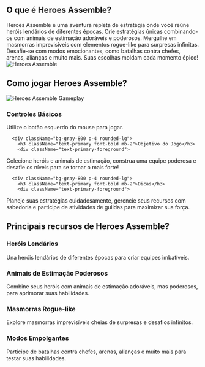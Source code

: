 ## O que é Heroes Assemble?
<div className="flex flex-col md:flex-row items-center gap-8">
  <div className="w-full md:w-1/2 text-xl">
Heroes Assemble é uma aventura repleta de estratégia onde você reúne heróis lendários de diferentes épocas. Crie estratégias únicas combinando-os com animais de estimação adoráveis e poderosos. Mergulhe em masmorras imprevisíveis com elementos rogue-like para surpresas infinitas. Desafie-se com modos emocionantes, como batalhas contra chefes, arenas, alianças e muito mais. Suas escolhas moldam cada momento épico!
</div>
  <div className="w-full md:w-1/2 flex justify-center items-center">
<img 
      src="https://public-image.fafafa.ai/games/2025-02-17/images/1739764540133-ixsbl.avif" 
      alt="Heroes Assemble" 
      className="w-4/5 h-auto"
    />
</div>
</div>

## Como jogar Heroes Assemble?

<div className="flex flex-col md:flex-row items-center gap-8">
  <div className="w-full md:w-1/2">
<img 
      src="https://public-image.fafafa.ai/games/2025-02-17/images/1739764540133-ixsbl.avif" 
      alt="Heroes Assemble Gameplay" 
      className="w-4/5 h-auto mx-auto"
    />
</div>
  <div className="w-full md:w-1/2">
    <div className="grid grid-cols-1 gap-4 mt-0">
      <div className="bg-gray-800 p-4 rounded-lg">
        <h3 className="text-primary font-bold mb-2">Controles Básicos</h3>
        <div className="text-primary-foreground">
Utilize o botão esquerdo do mouse para jogar.
</div>
      </div>

      <div className="bg-gray-800 p-4 rounded-lg">
        <h3 className="text-primary font-bold mb-2">Objetivo do Jogo</h3>
        <div className="text-primary-foreground">
Colecione heróis e animais de estimação, construa uma equipe poderosa e desafie os níveis para se tornar o mais forte!
</div>
      </div>

      <div className="bg-gray-800 p-4 rounded-lg">
        <h3 className="text-primary font-bold mb-2">Dicas</h3>
        <div className="text-primary-foreground">
Planeje suas estratégias cuidadosamente, gerencie seus recursos com sabedoria e participe de atividades de guildas para maximizar sua força.
</div>
      </div>
    </div>
  </div>
</div>

## Principais recursos de Heroes Assemble?

<div className="grid grid-cols-1 md:grid-cols-2 gap-4">
  <div className="bg-gray-800 p-4 rounded-lg">
    <h3 className="text-primary font-bold mb-2">Heróis Lendários</h3>
    <div className="text-primary-foreground">
Una heróis lendários de diferentes épocas para criar equipes imbatíveis.
</div>
  </div>

  <div className="bg-gray-800 p-4 rounded-lg">
    <h3 className="text-primary font-bold mb-2">Animais de Estimação Poderosos</h3>
    <div className="text-primary-foreground">
Combine seus heróis com animais de estimação adoráveis, mas poderosos, para aprimorar suas habilidades.
</div>
  </div>

  <div className="bg-gray-800 p-4 rounded-lg">
    <h3 className="text-primary font-bold mb-2">Masmorras Rogue-like</h3>
    <div className="text-primary-foreground">
Explore masmorras imprevisíveis cheias de surpresas e desafios infinitos.
</div>
  </div>

  <div className="bg-gray-800 p-4 rounded-lg">
    <h3 className="text-primary font-bold mb-2">Modos Empolgantes</h3>
    <div className="text-primary-foreground">
Participe de batalhas contra chefes, arenas, alianças e muito mais para testar suas habilidades.
</div>
  </div>
</div>